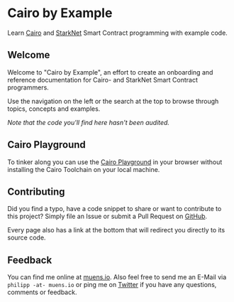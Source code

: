 # Cairo by Example

Learn [Cairo](https://www.cairo-lang.org) and [StarkNet](https://starknet.io) Smart Contract programming with example code.

## Welcome

Welcome to "Cairo by Example", an effort to create an onboarding and reference documentation for Cairo- and StarkNet Smart Contract programmers.

Use the navigation on the left or the search at the top to browse through topics, concepts and examples.

_Note that the code you'll find here hasn't been audited._

## Cairo Playground

To tinker along you can use the [Cairo Playground](https://www.cairo-lang.org/playground) in your browser without installing the Cairo Toolchain on your local machine.

## Contributing

Did you find a typo, have a code snippet to share or want to contribute to this project? Simply file an Issue or submit a Pull Request on [GitHub](https://github.com/pmuens/cairo-by-example.org).

Every page also has a link at the bottom that will redirect you directly to its source code.

## Feedback

You can find me online at [muens.io](https://muens.io). Also feel free to send me an E-Mail via `philipp -at- muens.io` or ping me on [Twitter](https://twitter.com/pmmuens) if you have any questions, comments or feedback.
